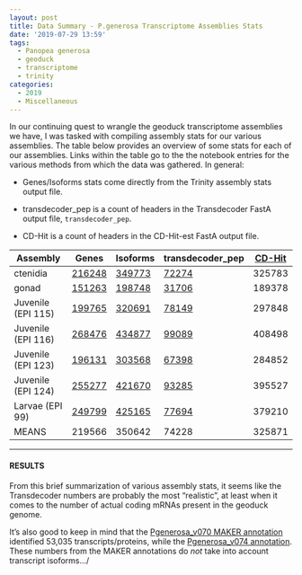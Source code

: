 ```yaml
---
layout: post
title: Data Summary - P.generosa Transcriptome Assemblies Stats
date: '2019-07-29 13:59'
tags:
  - Panopea generosa
  - geoduck
  - transcriptome
  - trinity
categories:
  - 2019
  - Miscellaneous
---
```

In our continuing quest to wrangle the geoduck transcriptome assemblies we have, I was tasked with compiling assembly stats for our various assemblies. The table below provides an overview of some stats for each of our assemblies. Links within the table go to the the notebook entries for the various methods from which the data was gathered. In general:

- Genes/Isoforms stats come directly from the Trinity assembly stats output file.

- transdecoder_pep is a count of headers in the Transdecoder FastA output file, `transdecoder_pep`.

- CD-Hit is a count of headers in the CD-Hit-est FastA output file.


| Assembly           | Genes  | Isoforms | transdecoder_pep | [CD-Hit](https://robertslab.github.io/sams-notebook/posts/2019/2019-07-29-Transcriptome-Compression-P.generosa-Transcriptome-Assemblies-Using-CD-Hit-est-on-Mox.html) |/
|--------------------|--------|----------|------------------|--------|
| ctenidia           | [216248](https://robertslab.github.io/sams-notebook/posts/2019/2019-04-09-Transcriptome-Assembly-Geoduck-Tissue-specific-Assembly-Ctenidia-with-HiSeq-and-NovaSeq-Data-on-Mox.html) | [349773](https://robertslab.github.io/sams-notebook/2019/04/09/Transcriptome-Assembly-Geoduck-Tissue-specific-Assembly-Ctenidia-with-HiSeq-and-NovaSeq-Data-on-Mox.html)   | [72274](https://robertslab.github.io/sams-notebook/2019/06/27/Transcriptome-Annotation-Geoduck-Ctenidia-with-Transdecoder-on-Mox.html)           | 325783 |/
| gonad              | [151263](https://robertslab.github.io/sams-notebook/posts/2019/2019-04-09-Transcriptome-Assembly-Geoduck-Tissue-specific-Assembly-Gonad-HiSeq-and-NovaSeq-Data-on-Mox.html) | [198748](https://robertslab.github.io/sams-notebook/2019/04/09/Transcriptome-Assembly-Geoduck-Tissue-specific-Assembly-Gonad-HiSeq-and-NovaSeq-Data-on-Mox.html)   | [31706](https://robertslab.github.io/sams-notebook/2019/06/27/Transcriptome-Annotation-Geoduck-Gonad-with-Transdecoder-on-Mox.html)            | 189378 |/
| Juvenile (EPI 115) | [199765](https://robertslab.github.io/sams-notebook/posts/2019/2019-04-09-Transcriptome-Assembly-Geoduck-Tissue-specific-Assembly-Juvenile-Super-Low-OA-EPI115-with-HiSeq-Data-on-Mox.html) | [320691](https://robertslab.github.io/sams-notebook/2019/04/09/Transcriptome-Assembly-Geoduck-Tissue-specific-Assembly-Juvenile-Super-Low-OA-EPI115-with-HiSeq-Data-on-Mox.html)   | [78149](https://robertslab.github.io/sams-notebook/2019/06/27/Transcriptome-Annotation-Geoduck-Juvenile-Super-Low-OA-EPI115-with-Transdecoder-on-Mox.html)            | 297848 |/
| Juvenile (EPI 116) | [268476](https://robertslab.github.io/sams-notebook/posts/2019/2019-04-09-Transcriptome-Assembly-Geoduck-Tissue-specific-Assembly-Juvenile-Super-Low-OA-EPI116-with-HiSeq-Data-on-Mox.html) | [434877](https://robertslab.github.io/sams-notebook/2019/04/09/Transcriptome-Assembly-Geoduck-Tissue-specific-Assembly-Juvenile-Super-Low-OA-EPI116-with-HiSeq-Data-on-Mox.html)   | [99089](https://robertslab.github.io/sams-notebook/2019/06/27/Transcriptome-Annotation-Geoduck-Juvenile-Super-Low-OA-EPI116-with-Transdecoder-on-Mox.html)            | 408498 |/
| Juvenile (EPI 123) | [196131](https://robertslab.github.io/sams-notebook/posts/2019/2019-04-09-Transcriptome-Assembly-Geoduck-Tissue-specific-Assembly-Juvenile-Ambient-OA-EPI123-with-HiSeq-Data-on-Mox.html) | [303568](https://robertslab.github.io/sams-notebook/2019/04/09/Transcriptome-Assembly-Geoduck-Tissue-specific-Assembly-Juvenile-Ambient-OA-EPI123-with-HiSeq-Data-on-Mox.html)   | [67398](https://robertslab.github.io/sams-notebook/2019/06/27/Transcriptome-Annotation-Geoduck-Juvenile-Ambient-OA-EPI123-with-Transdecoder-on-Mox.html)            | 284852 |/
| Juvenile (EPI 124) | [255277](https://robertslab.github.io/sams-notebook/posts/2019/2019-04-09-Transcriptome-Assembly-Geoduck-Tissue-specific-Assembly-Juvenile-Ambient-OA-EPI124-with-HiSeq-and-NovaSeq-Data-on-Mox.html) | [421670](https://robertslab.github.io/sams-notebook/2019/04/09/Transcriptome-Assembly-Geoduck-Tissue-specific-Assembly-Juvenile-Ambient-OA-EPI124-with-HiSeq-and-NovaSeq-Data-on-Mox.html)   | [93285](https://robertslab.github.io/sams-notebook/2019/06/27/Transcriptome-Annotation-Geoduck-Juvenile-Ambient-OA-EPI124-with-Transdecoder-on-Mox.html)            | 395527 |/
| Larvae (EPI 99)    | [249799](https://robertslab.github.io/sams-notebook/posts/2019/2019-04-09-Transcriptome-Assembly-Geoduck-Tissue-specific-Assembly-Larvae-Day5-EPI99-with-HiSeq-and-NovaSeq-Data-on-Mox.html) | [425165](https://robertslab.github.io/sams-notebook/2019/04/09/Transcriptome-Assembly-Geoduck-Tissue-specific-Assembly-Larvae-Day5-EPI99-with-HiSeq-and-NovaSeq-Data-on-Mox.html)   | [77694](https://robertslab.github.io/sams-notebook/2019/06/27/Transcriptome-Annotation-Geoduck-Larvae-Day5-EPI99-with-Transdecoder-on-Mox.html)            | 379210 |/
| MEANS              | 219566 | 350642   | 74228            | 325871 |

---

#### RESULTS

From this brief summarization of various assembly stats, it seems like the Transdecoder numbers are probably the most "realistic", at least when it comes to the number of actual coding mRNAs present in the geoduck genome.

It's also good to keep in mind that the [Pgenerosa_v070 MAKER annotation](https://robertslab.github.io/sams-notebook/posts/2019/2019-02-28-Genome-Annotation-Pgenerosa_v070-MAKER-on-Mox.html) identified 53,035 transcripts/proteins, while the [Pgenerosa_v074 annotation](https://robertslab.github.io/sams-notebook/2019/07/01/Genome-Annotation-Pgenerosa_v074-MAKER-on-Mox.html). These numbers from the MAKER annotations do _not_ take into account transcript isoforms.../
